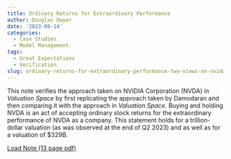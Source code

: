 ```yaml
---
title: Ordinary Returns for Extraordinary Performance
author: Douglas Dwyer
date: '2023-08-14'
categories:
  - Case Studies
  - Model Management
tags:
  - Great Expectations
  - Verification
slug: ordinary-returns-for-extraordinary-performance-two-views-on-nvida
---
```


This note verifies the approach taken on NVIDIA Corporation (NVDA) in _Valuation Space_ by first replicating the approach taken by Damodaran and then comparing it with the approach in _Valuation Space_. Buying and holding NVDA is an act of accepting ordinary stock returns for the extraordinary performance of NVDA as a company.  This statement holds for a trillion-dollar valuation (as was observed at the end of Q2 2023) and as well as for a valuation of \$329B.


[Load Note (13 page pdf)](/docs/OrdinaryReturns.pdf)